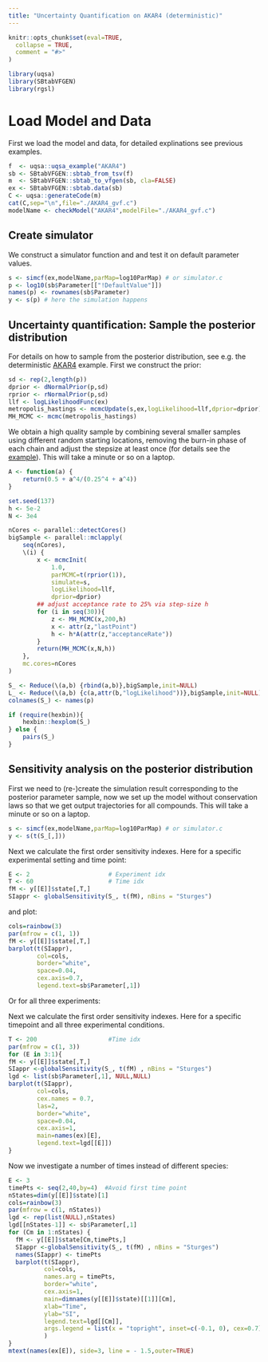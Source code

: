 ```yaml
---
title: "Uncertainty Quantification on AKAR4 (deterministic)"
---
```


```r
knitr::opts_chunk$set(eval=TRUE,
  collapse = TRUE,
  comment = "#>"
)
```

```r
library(uqsa)
library(SBtabVFGEN)
library(rgsl)
```

# Load Model and Data

First we load the model and data, for detailed explinations see previous examples.

```r
f  <- uqsa::uqsa_example("AKAR4")
sb <- SBtabVFGEN::sbtab_from_tsv(f)
m  <- SBtabVFGEN::sbtab_to_vfgen(sb, cla=FALSE)
ex <- SBtabVFGEN::sbtab.data(sb)
C <- uqsa::generateCode(m)
cat(C,sep="\n",file="./AKAR4_gvf.c")
modelName <- checkModel("AKAR4",modelFile="./AKAR4_gvf.c")
```

## Create simulator

We construct a simulator function and and test it on default parameter values.

```r
s <- simcf(ex,modelName,parMap=log10ParMap) # or simulator.c
p <- log10(sb$Parameter[["!DefaultValue"]])
names(p) <- rownames(sb$Parameter)
y <- s(p) # here the simulation happens
```

## Uncertainty quantification: Sample the posterior distribution

For details on how to sample from the posterior distribution, see e.g. the deterministic [AKAR4](sampleAKAR4.html) example.
First we construct the prior:

```r
sd <- rep(2,length(p))
dprior <- dNormalPrior(p,sd)
rprior <- rNormalPrior(p,sd)
llf <- logLikelihoodFunc(ex)
metropolis_hastings <- mcmcUpdate(s,ex,logLikelihood=llf,dprior=dprior)
MH_MCMC <- mcmc(metropolis_hastings)
```

We obtain a high quality sample by combining several smaller samples using different random starting locations, removing the burn-in phase of each chain and adjust the stepsize at least once (for details see the [example](sampleAKAR4.html)). This will take a minute or so on a laptop.


```r
A <- function(a) {
    return(0.5 + a^4/(0.25^4 + a^4))
}

set.seed(137)
h <- 5e-2
N <- 3e4

nCores <- parallel::detectCores()
bigSample <- parallel::mclapply(
    seq(nCores),
    \(i) {
        x <- mcmcInit(
            1.0,
            parMCMC=t(rprior(1)),
            simulate=s,
            logLikelihood=llf,
            dprior=dprior)
        ## adjust acceptance rate to 25% via step-size h
        for (i in seq(30)){
            z <- MH_MCMC(x,200,h)
            x <- attr(z,"lastPoint")
            h <- h*A(attr(z,"acceptanceRate"))
        }
        return(MH_MCMC(x,N,h))
    },
    mc.cores=nCores
)

S_ <- Reduce(\(a,b) {rbind(a,b)},bigSample,init=NULL)
L_ <- Reduce(\(a,b) {c(a,attr(b,"logLikelihood"))},bigSample,init=NULL)
colnames(S_) <- names(p)

```


```r
if (require(hexbin)){
    hexbin::hexplom(S_)
} else {
    pairs(S_)
}
```


## Sensitivity analysis on the posterior distribution

First we need to (re-)create the simulation result corresponding to the posterior parameter sample, now we set up the model without conservation laws so that we get output trajectories for all compounds. This will take a minute or so on a laptop.

```r
s <- simcf(ex,modelName,parMap=log10ParMap) # or simulator.c
y <- s(t(S_[,]))
```

Next we calculate the first order sensitivity indexes. Here for a specific experimental setting and time point:

```r
E <- 2                      # Experiment idx
T <- 60                     # Time idx
fM <- y[[E]]$state[,T,]
SIappr <- globalSensitivity(S_, t(fM), nBins = "Sturges")
```

and plot:

```r
cols=rainbow(3)
par(mfrow = c(1, 1))
fM <- y[[E]]$state[,T,]
barplot(t(SIappr),
        col=cols,
        border="white",
        space=0.04,
        cex.axis=0.7,
        legend.text=sb$Parameter[,1])

```

Or for all three experiments:

Next we calculate the first order sensitivity indexes. Here for a specific timepoint and all three experimental conditions.

```r
T <- 200                    #Time idx
par(mfrow = c(1, 3))
for (E in 3:1){
fM <- y[[E]]$state[,T,]
SIappr <-globalSensitivity(S_, t(fM) , nBins = "Sturges")
lgd <- list(sb$Parameter[,1], NULL,NULL)
barplot(t(SIappr),
        col=cols,
        cex.names = 0.7,
        las=2,
        border="white",
        space=0.04,
        cex.axis=1,
        main=names(ex)[E],
        legend.text=lgd[[E]])
}
```

Now we investigate a number of times instead of different species:

```r
E <- 3
timePts <- seq(2,40,by=4)  #Avoid first time point
nStates=dim(y[[E]]$state)[1]
cols=rainbow(3)
par(mfrow = c(1, nStates))
lgd <- rep(list(NULL),nStates)
lgd[[nStates-1]] <- sb$Parameter[,1]
for (Cm in 1:nStates) {
  fM <- y[[E]]$state[Cm,timePts,]
  SIappr <-globalSensitivity(S_, t(fM) , nBins = "Sturges")
  names(SIappr) <- timePts
  barplot(t(SIappr),
          col=cols,
          names.arg = timePts,
          border="white",
          cex.axis=1,
          main=dimnames(y[[E]]$state)[[1]][Cm],
          xlab="Time",
          ylab="SI",
          legend.text=lgd[[Cm]],
          args.legend = list(x = "topright", inset=c(-0.1, 0), cex=0.7)
          )
}
mtext(names(ex[E]), side=3, line = - 1.5,outer=TRUE)
```
